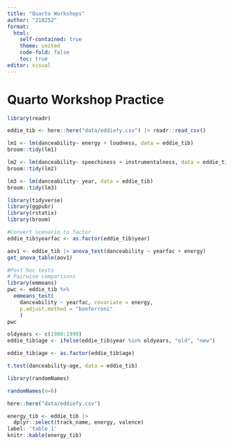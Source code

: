 ```yaml
---
title: "Quarto Workshops"
author: "218252"
format: 
  html:
    self-contained: true
    theme: united
    code-fold: false
    toc: true
editor: visual
---
```


# Quarto Workshop Practice

```r
library(readr)

eddie_tib <- here::here("data/eddiefy.csv") |> readr::read_csv()
```

```r
lm1 <- lm(danceability~ energy + loudness, data = eddie_tib)
broom::tidy(lm1)

lm2 <- lm(danceability~ speechiness + instrumentalness, data = eddie_tib)
broom::tidy(lm2)

lm3 <- lm(danceability~ year, data = eddie_tib)
broom::tidy(lm3)
```

```r
library(tidyverse)
library(ggpubr)
library(rstatix)
library(broom)

#Convert scenario to factor
eddie_tib$yearfac <- as.factor(eddie_tib$year)

aov1 <- eddie_tib |> anova_test(danceability ~ yearfac + energy)
get_anova_table(aov1)

#Post hoc tests
# Pairwise comparisons
library(emmeans)
pwc <- eddie_tib %>% 
  emmeans_test(
    danceability ~ yearfac, covariate = energy,
    p.adjust.method = "bonferroni"
    )
pwc
```

```r

oldyears <- c(1980:1999)
eddie_tib$age <- ifelse(eddie_tib$year %in% oldyears, "old", "new")

eddie_tib$age <- as.factor(eddie_tib$age)

t.test(danceability~age, data = eddie_tib)

```

```r
library(randomNames)

randomNames(n=6)
```

```r
here::here("data/eddiefy.csv")
```

```r
energy_tib <- eddie_tib |> 
  dplyr::select(track_name, energy, valence)
label: 'table 1'
knitr::kable(energy_tib)
```
